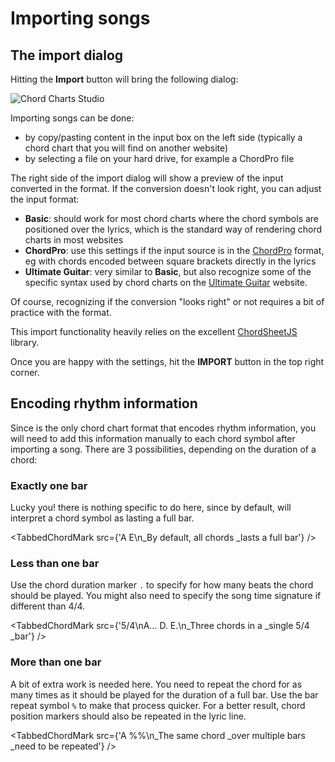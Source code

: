 
# Importing songs

## The import dialog

Hitting the **Import** button will bring the following dialog:

![Chord Charts Studio](./assets/ccs2.png)

Importing songs can be done:

- by copy/pasting content in the input box on the left side (typically a chord chart that you will find on another website)
- by selecting a file on your hard drive, for example a ChordPro file 

The right side of the import dialog will show a preview of the input converted in the <CM/> format.
If the conversion doesn't look right, you can adjust the input format:

- **Basic**: should work for most chord charts where the chord symbols are positioned over the lyrics, which is the standard way of rendering chord charts in most websites
- **ChordPro**: use this settings if the input source is in the [ChordPro](https://www.chordpro.org/) format, eg with chords encoded between square brackets directly in the lyrics
- **Ultimate Guitar**: very similar to **Basic**, but also recognize some of the specific syntax used by chord charts on the [Ultimate Guitar](https://www.ultimate-guitar.com/) website.

Of course, recognizing if the conversion "looks right" or not requires a bit of practice with the <CM/> format.

This import functionality heavily relies on the excellent [ChordSheetJS](https://github.com/martijnversluis/ChordSheetJS/) library. 

Once you are happy with the settings, hit the **IMPORT** button in the top right corner. 

## Encoding rhythm information

Since <CM/> is the only chord chart format that encodes rhythm information, you will need to add this information manually to each chord symbol after importing a song.
There are 3 possibilities, depending on the duration of a chord:

### Exactly one bar

Lucky you! there is nothing specific to do here, since by default, <CM/> will interpret a chord symbol as lasting a full bar. 

<TabbedChordMark src={'A E\n_By default, all chords _lasts a full bar'} />

### Less than one bar

Use the chord duration marker `.` to specify for how many beats the chord should be played.
You might also need to specify the song time signature if different than 4/4.

<TabbedChordMark src={'5/4\nA... D. E.\n_Three chords in a _single 5/4 _bar'} />

### More than one bar

A bit of extra work is needed here. 
You need to repeat the chord for as many times as it should be played for the duration of a full bar.
Use the bar repeat symbol `%` to make that process quicker. 
For a better result, chord position markers should also be repeated in the lyric line.

<TabbedChordMark src={'A %%\n_The same chord _over multiple bars _need to be repeated'} />
